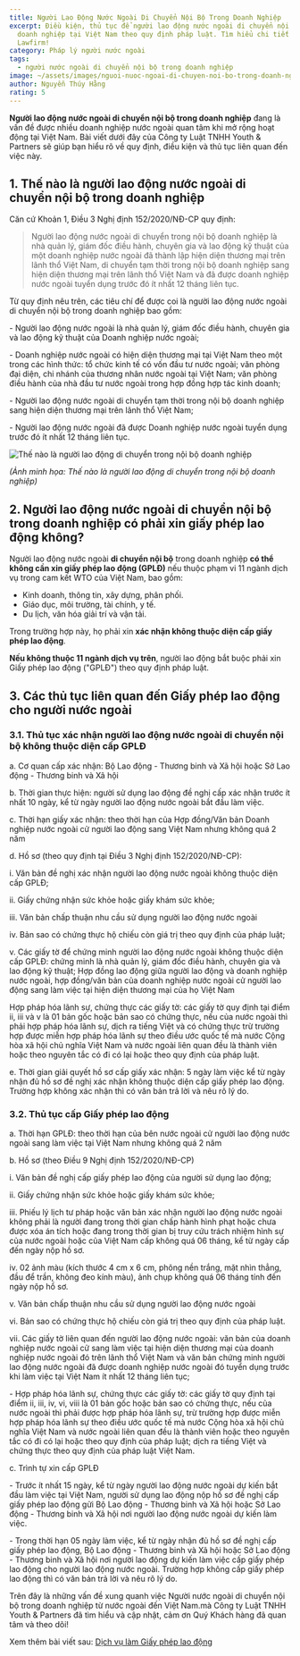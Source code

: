 ```yaml
---
title: Người Lao Động Nước Ngoài Di Chuyển Nội Bộ Trong Doanh Nghiệp
excerpt: Điều kiện, thủ tục để người lao động nước ngoài di chuyển nội bộ trong
  doanh nghiệp tại Việt Nam theo quy định pháp luật. Tìm hiểu chi tiết cùng Y&P
  Lawfirm!
category: Pháp lý người nước ngoài
tags:
  - người nước ngoài di chuyển nội bộ trong doanh nghiệp
image: ~/assets/images/nguoi-nuoc-ngoai-di-chuyen-noi-bo-trong-doanh-nghiep.jpg
author: Nguyễn Thúy Hằng
rating: 5
---
```

**Người lao động nước ngoài di chuyển nội bộ trong doanh nghiệp** đang là vấn đề được nhiều doanh nghiệp nước ngoài quan tâm khi mở rộng hoạt động tại Việt Nam. Bài viết dưới đây của Công ty Luật TNHH Youth & Partners sẽ giúp bạn hiểu rõ về quy định, điều kiện và thủ tục liên quan đến việc này.

## 1. Thế nào là người lao động nước ngoài di chuyển nội bộ trong doanh nghiệp

Căn cứ Khoản 1, Điều 3 Nghị định 152/2020/NĐ-CP quy định:

> Người lao động nước ngoài di chuyển trong nội bộ doanh nghiệp là nhà quản lý, giám đốc điều hành, chuyên gia và lao động kỹ thuật của một doanh nghiệp nước ngoài đã thành lập hiện diện thương mại trên lãnh thổ Việt Nam, di chuyển tạm thời trong nội bộ doanh nghiệp sang hiện diện thương mại trên lãnh thổ Việt Nam và đã được doanh nghiệp nước ngoài tuyển dụng trước đó ít nhất 12 tháng liên tục.

Từ quy định nêu trên, các tiêu chí để được coi là người lao động nước ngoài di chuyển nội bộ trong doanh nghiệp bao gồm:

\- Người lao động nước ngoài là nhà quản lý, giám đốc điều hành, chuyên gia và lao động kỹ thuật của Doanh nghiệp nước ngoài;

\- Doanh nghiệp nước ngoài có hiện diện thương mại tại Việt Nam theo một trong các hình thức: tổ chức kinh tế có vốn đầu tư nước ngoài; văn phòng đại diện, chi nhánh của thương nhân nước ngoài tại Việt Nam; văn phòng điều hành của nhà đầu tư nước ngoài trong hợp đồng hợp tác kinh doanh;

\- Người lao động nước ngoài di chuyển tạm thời trong nội bộ doanh nghiệp sang hiện diện thương mại trên lãnh thổ Việt Nam;

\- Người lao động nước ngoài đã được Doanh nghiệp nước ngoài tuyển dụng trước đó ít nhất 12 tháng liên tục.

![Thế nào là người lao động di chuyển trong nội bộ doanh nghiệp](~/assets/images/the-nao-la-nguoi-nuoc-ngoai-di-chuyen-noi-bo-trong-doanh-nghiep.jpg "Thế nào là người lao động di chuyển trong nội bộ doanh nghiệp")

*(Ảnh minh họa: Thế nào là người lao động di chuyển trong nội bộ doanh nghiệp)*

## 2. Người lao động nước ngoài di chuyển nội bộ trong doanh nghiệp có phải xin giấy phép lao động không?

Người lao động nước ngoài **di chuyển nội bộ** trong doanh nghiệp **có thể không cần xin giấy phép lao động (GPLĐ)** nếu thuộc phạm vi 11 ngành dịch vụ trong cam kết WTO của Việt Nam, bao gồm:

* Kinh doanh, thông tin, xây dựng, phân phối.
* Giáo dục, môi trường, tài chính, y tế.
* Du lịch, văn hóa giải trí và vận tải.

Trong trường hợp này, họ phải xin **xác nhận không thuộc diện cấp giấy phép lao động**.

**Nếu không thuộc 11 ngành dịch vụ trên**, người lao động bắt buộc phải xin Giấy phép lao động ("GPLĐ") theo quy định pháp luật.

## 3. Các thủ tục liên quan đến Giấy phép lao động cho người nước ngoài

### 3.1. Thủ tục xác nhận người lao động nước ngoài di chuyển nội bộ không thuộc diện cấp GPLĐ

a. Cơ quan cấp xác nhận: Bộ Lao động - Thương binh và Xã hội hoặc Sở Lao động - Thương binh và Xã hội

b. Thời gian thực hiện: người sử dụng lao động đề nghị cấp xác nhận trước ít nhất 10 ngày, kể từ ngày người lao động nước ngoài bắt đầu làm việc.

c. Thời hạn giấy xác nhận: theo thời hạn của Hợp đồng/Văn bản Doanh nghiệp nước ngoài cử người lao động sang Việt Nam nhưng không quá 2 năm

d. Hồ sơ (theo quy định tại Điều 3 Nghị định 152/2020/NĐ-CP):

i. Văn bản đề nghị xác nhận người lao động nước ngoài không thuộc diện cấp GPLĐ;

ii. Giấy chứng nhận sức khỏe hoặc giấy khám sức khỏe;

iii. Văn bản chấp thuận nhu cầu sử dụng người lao động nước ngoài

iv. Bản sao có chứng thực hộ chiếu còn giá trị theo quy định của pháp luật;

v. Các giấy tờ để chứng minh người lao động nước ngoài không thuộc diện cấp GPLĐ: chứng minh là nhà quản lý, giám đốc điều hành, chuyên gia và lao động kỹ thuật; Hợp đồng lao động giữa người lao động và doanh nghiệp nước ngoài, hợp đồng/văn bản của doanh nghiệp nước ngoài cử người lao động sang làm việc tại hiện diện thương mại của họ Việt Nam

Hợp pháp hóa lãnh sự, chứng thực các giấy tờ: các giấy tờ quy định tại điểm ii, iii và v là 01 bản gốc hoặc bản sao có chứng thực, nếu của nước ngoài thì phải hợp pháp hóa lãnh sự, dịch ra tiếng Việt và có chứng thực trừ trường hợp được miễn hợp pháp hóa lãnh sự theo điều ước quốc tế mà nước Cộng hòa xã hội chủ nghĩa Việt Nam và nước ngoài liên quan đều là thành viên hoặc theo nguyên tắc có đi có lại hoặc theo quy định của pháp luật.

e. Thời gian giải quyết hồ sơ cấp giấy xác nhận: 5 ngày làm việc kể từ ngày nhận đủ hồ sơ đề nghị xác nhận không thuộc diện cấp giấy phép lao động. Trường hợp không xác nhận thì có văn bản trả lời và nêu rõ lý do.

### 3.2. Thủ tục cấp Giấy phép lao động

a. Thời hạn GPLĐ: theo thời hạn của bên nước ngoài cử người lao động nước ngoài sang làm việc tại Việt Nam nhưng không quá 2 năm

b. Hồ sơ (theo Điều 9 Nghị định 152/2020/NĐ-CP)

i. Văn bản đề nghị cấp giấy phép lao động của người sử dụng lao động;

ii. Giấy chứng nhận sức khỏe hoặc giấy khám sức khỏe;

iii. Phiếu lý lịch tư pháp hoặc văn bản xác nhận người lao động nước ngoài không phải là người đang trong thời gian chấp hành hình phạt hoặc chưa được xóa án tích hoặc đang trong thời gian bị truy cứu trách nhiệm hình sự của nước ngoài hoặc của Việt Nam cấp không quá 06 tháng, kể từ ngày cấp đến ngày nộp hồ sơ.

iv. 02 ảnh màu (kích thước 4 cm x 6 cm, phông nền trắng, mặt nhìn thẳng, đầu để trần, không đeo kính màu), ảnh chụp không quá 06 tháng tính đến ngày nộp hồ sơ.

v. Văn bản chấp thuận nhu cầu sử dụng người lao động nước ngoài

vi. Bản sao có chứng thực hộ chiếu còn giá trị theo quy định của pháp luật.

vii. Các giấy tờ liên quan đến người lao động nước ngoài: văn bản của doanh nghiệp nước ngoài cử sang làm việc tại hiện diện thương mại của doanh nghiệp nước ngoài đó trên lãnh thổ Việt Nam và văn bản chứng minh người lao động nước ngoài đã được doanh nghiệp nước ngoài đó tuyển dụng trước khi làm việc tại Việt Nam ít nhất 12 tháng liên tục;

\- Hợp pháp hóa lãnh sự, chứng thực các giấy tờ: các giấy tờ quy định tại điểm ii, iii, iv, vi, viii là 01 bản gốc hoặc bản sao có chứng thực, nếu của nước ngoài thì phải được hợp pháp hóa lãnh sự, trừ trường hợp được miễn hợp pháp hóa lãnh sự theo điều ước quốc tế mà nước Cộng hòa xã hội chủ nghĩa Việt Nam và nước ngoài liên quan đều là thành viên hoặc theo nguyên tắc có đi có lại hoặc theo quy định của pháp luật; dịch ra tiếng Việt và chứng thực theo quy định của pháp luật Việt Nam.

c. Trình tự xin cấp GPLĐ

\- Trước ít nhất 15 ngày, kể từ ngày người lao động nước ngoài dự kiến bắt đầu làm việc tại Việt Nam, người sử dụng lao động nộp hồ sơ đề nghị cấp giấy phép lao động gửi Bộ Lao động - Thương binh và Xã hội hoặc Sở Lao động - Thương binh và Xã hội nơi người lao động nước ngoài dự kiến làm việc.

\- Trong thời hạn 05 ngày làm việc, kể từ ngày nhận đủ hồ sơ đề nghị cấp giấy phép lao động, Bộ Lao động - Thương binh và Xã hội hoặc Sở Lao động - Thương binh và Xã hội nơi người lao động dự kiến làm việc cấp giấy phép lao động cho người lao động nước ngoài. Trường hợp không cấp giấy phép lao động thì có văn bản trả lời và nêu rõ lý do.

Trên đây là những vấn đề xung quanh việc Người nước ngoài di chuyển nội bộ trong doanh nghiệp từ nước ngoài đến Việt Nam.mà Công ty Luật TNHH Youth & Partners đã tìm hiểu và cập nhật, cảm ơn Quý Khách hàng đã quan tâm và theo dõi!

Xem thêm bài viết sau: [Dịch vụ làm Giấy phép lao động](https://yplawfirm.vn/dau-tu-nuoc-ngoai/dich-vu-lam-giay-phep-lao-dong)
